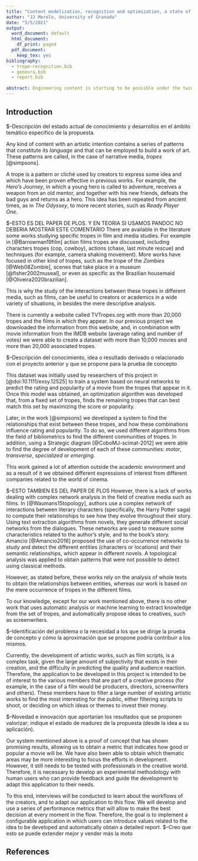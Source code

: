 ```yaml
---
title: "Content modelization, recognition and optimization, a state of the art"
author: "JJ Merelo, University of Granada"
date: "5/5/2021"
output:
  word_document: default
  html_document:
    df_print: paged
  pdf_document:
    keep_tex: yes
bibliography: 
  - trope-recognition.bib
  - geneura.bib
  - report.bib
  
abstract: Engineering content is starting to be possible under the twin pushes of machine learning, as well as natural (and other) language processing.
---
```


## Introduction


$--Descripción del estado actual de conocimiento y desarrollos en el ámbito temático específico de la propuesta.

Any kind of content with an artistic intention contains a series of patterns that constitute its *language* and that can be employed to build a work of art. These patterns are called, in the case of narrative media, *tropes* [@simpsons].

A trope is a pattern or cliché used by creators to express some idea and which have been proven effective in previous works. For example, the *Hero's Journey*, in which a young hero is called to adventure, receives a weapon from an old mentor, and together with his new friends, defeats the bad guys and returns as a hero. This idea has been repeated from ancient times, as in *The Odyssey*, to more recent stories, such as *Ready Player One*.

$--ESTO ES DEL PAPER DE PLOS. Y EN TEORIA SI USAMOS PANDOC NO DEBERIA MOSTRAR ESTE COMENTARIO
There are available in the literature some works studying specific tropes in film and media studies. For example in [@Barrowman19film] action films tropes are discussed, including characters tropes (cop, cowboy), actions (chase, last minute rescue) and techniques (for example, camera shaking movement). More works have focused in other kind of tropes, such as the trope of the *Zombies* [@Web08Zombie], scenes that take place in a museum [@fisher2002museal],  or even as specific as the Brazilian housemaid [@Oliveira2020brazilian]. 

This is why the study of the interactions between these tropes in different media, such as films, can be useful to creators or academics in a wide variety of situations, in besides the mere descriptive analysis.

There is currently a website called TVTropes.org with more than 20,000 tropes and the films in which they appear. In our previous project we downloaded the information from this website, and, in combination with movie information from the IMDB website (average rating and number of votes) we were able to create a dataset with more than 10,000 movies and more than 20,000 associated tropes.


$--Descripción del conocimiento, idea o resultado derivado o relacionado con el proyecto anterior y que se propone para la prueba de concepto

This dataset was initially used by researchers of this project in [@doi:10.1111/exsy.12525] to train a system based on neural networks to predict the rating and popularity of a movie from the tropes that appear in it. Once this model was obtained, an optimization algorithm was developed that, from a fixed set of tropes, finds the remaining tropes that can best match this set by maximizing the score or popularity.

Later, in the work [@simpsons] we developed a system to find the relationships that exist between these tropes, and how these combinations influence rating and popularity. To do so, we used different algorithms from the field of bibliometrics to find the different communities of tropes. In addition, using a Strategic diagram [@CoboMJ-scimat-2012] we were able to find the degree of development of each of these communities: *motor*, *transverse*, *specialized* or *emerging*.

This work gained a lot of attention outside the academic environment and as a result of it we obtained different expressions of interest from different companies related to the world of cinema.

$--ESTO TAMBIEN ES DEL PAPER DE PLOS
However, there is a lack of works dealing with complex network analysis in the field of creative media such as films. In [@Waumans15topology], authors use a complex network of interactions between literary characters (specifically, the Harry Potter saga) to compute their relationships to see how they evolve throughout their story. Using text extraction algorithms from novels, they generate different social networks from the dialogues. These networks are used to measure some characteristics related to the author's style, and to the book's story. Amancio [@Amancio2016] proposed the use of co-occurrence networks to study and detect the different entities (characters or locations) and their semantic relationships, which appear in different novels. A topological analysis was applied to obtain patterns that were not possible to detect using classical methods. 


However, as stated before, these works rely on the analysis of whole texts to obtain the relationships between entities, whereas our work is based on the mere occurrence of tropes in the different films.

To our knowledge, except for our work mentioned above, there is no other work that uses automatic analysis or machine learning to extract knowledge from the set of tropes, and automatically propose ideas to creatives, such as screenwriters.

$--Identificación del problema o la necesidad a los que se dirige la prueba de concepto y cómo la aproximación que se propone podría contribuir a los mismos.

Currently, the development of artistic works, such as film scripts, is a complex task, given the large amount of subjectivity that exists in their creation, and the difficulty in predicting the quality and audience reaction. Therefore, the application to be developed in this project is intended to be of interest to the various members that are part of a creative process (for example, in the case of a film would be producers, directors, screenwriters and others). These members have to filter a large number of existing artistic works to find the most interesting for the public, either filtering scripts to shoot, or deciding on which ideas or themes to invest their money.


$--Novedad e innovación que aportarían los resultados que se proponen valorizar; indique el estado de madurez de la propuesta (desde la idea a su aplicación).

Our system mentioned above is a proof of concept that has shown promising results, allowing us to obtain a metric that indicates how good or popular a movie will be. We have also been able to obtain which thematic areas may be more interesting to focus the efforts in development. However, it still needs to be tested with professionals in the creative world. Therefore, it is necessary to develop an experimental methodology with human users who can provide feedback and guide the development to adapt this application to their needs.

To this end, interviews will be conducted to learn about the workflows of the creators, and to adapt our application to this flow. We will develop and use a series of performance metrics that will allow to make the best decision at every moment in the flow. Therefore, the goal is to implement a configurable application in which users can introduce values related to the idea to be developed and automatically obtain a detailed report. 
$--Creo que esto se puede extender mejor y vender más la moto

## References

